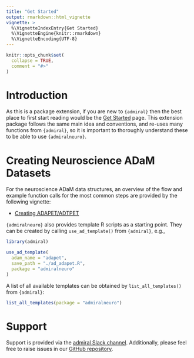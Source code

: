 ```yaml
---
title: "Get Started"
output: rmarkdown::html_vignette
vignette: >
  %\VignetteIndexEntry{Get Started}
  %\VignetteEngine{knitr::rmarkdown}
  %\VignetteEncoding{UTF-8}
---
```

  
```r
knitr::opts_chunk$set(
  collapse = TRUE,
  comment = "#>"
)
```

# Introduction

As this is a package extension, if you are new to `{admiral}` then the best
place to first start reading would be the [Get
Started](https://pharmaverse.github.io/admiral/articles/admiral.html) page. This
extension package follows the same main idea and conventions, and re-uses many
functions from `{admiral}`, so it is important to thoroughly understand these to
be able to use `{admiralneuro}`.

# Creating Neuroscience ADaM Datasets

For the neuroscience ADaM data structures, an overview of the flow and example function calls
for the most common steps are provided by the following vignette:

- [Creating ADAPET/ADTPET](adpet.html)


`{admiralneuro}` also provides template R scripts as a starting point. They can be
created by calling `use_ad_template()` from `{admiral}`, e.g.,


```r
library(admiral)
```

```r
use_ad_template(
  adam_name = "adapet",
  save_path = "./ad_adapet.R",
  package = "admiralneuro"
)
```

A list of all available templates can be obtained by `list_all_templates()`
from `{admiral}`:
  
```r
list_all_templates(package = "admiralneuro")
```

# Support

Support is provided via the [admiral Slack channel](https://pharmaverse.slack.com/). Additionally, please feel free to raise issues in our [GitHub repository](https://github.com/pharmaverse/admiralneuro/issues).
